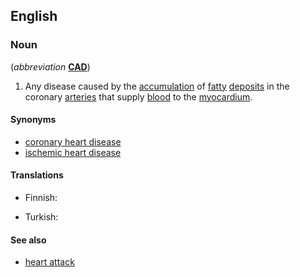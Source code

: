 ==English==
{{wikipedia}}

===Noun===
{{en-noun|-}} (''abbreviation'' '''[[CAD]]''')

# {{lb|en|disease|cardiology}} Any disease caused by the [[accumulation]] of [[fatty]] [[deposit]]s in the coronary [[arteries]] that supply [[blood]] to the [[myocardium]].

====Synonyms====
* [[coronary heart disease]]
* [[ischemic heart disease]]

====Translations====
{{trans-top|disease of the heart}}
* Finnish: {{t+|fi|sepelvaltimotauti}}
{{trans-mid}}
* Turkish: {{t|tr|koroner arter hastalığı}}
{{trans-bottom}}

====See also====
* [[heart attack]]
